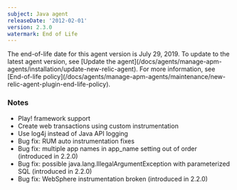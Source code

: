 ```yaml
---
subject: Java agent
releaseDate: '2012-02-01'
version: 2.3.0
watermark: End of Life
---
```


<Callout variant="important">
  The end-of-life date for this agent version is July 29, 2019. To update to the latest agent version, see [Update the agent](/docs/agents/manage-apm-agents/installation/update-new-relic-agent). For more information, see [End-of-life policy](/docs/agents/manage-apm-agents/maintenance/new-relic-agent-plugin-end-life-policy).
</Callout>

### Notes

* Play! framework support
* Create web transactions using custom instrumentation
* Use log4j instead of Java API logging
* Bug fix: RUM auto instrumentation fixes
* Bug fix: multiple app names in app_name setting out of order (introduced in 2.2.0)
* Bug fix: possible java.lang.IllegalArgumentException with parameterized SQL (introduced in 2.2.0)
* Bug fix: WebSphere instrumentation broken (introduced in 2.2.0)
